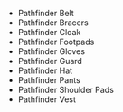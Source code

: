 - <WowHeadItem id="15347">Pathfinder Belt</WonderfulHeadItem>
- <WowHeadItem id="15348">Pathfinder Bracers</WonderfulHeadItem>
- <WowHeadItem id="15340">Pathfinder Cloak</WonderfulHeadItem>
- <WowHeadItem id="15341">Pathfinder Footpads</WonderfulHeadItem>
- <WowHeadItem id="15343">Pathfinder Gloves</WonderfulHeadItem>
- <WowHeadItem id="15342">Pathfinder Guard</WonderfulHeadItem>
- <WowHeadItem id="15339">Pathfinder Hat</WonderfulHeadItem>
- <WowHeadItem id="15344">Pathfinder Pants</WonderfulHeadItem>
- <WowHeadItem id="15345">Pathfinder Shoulder Pads</WonderfulHeadItem>
- <WowHeadItem id="15346">Pathfinder Vest</WonderfulHeadItem>